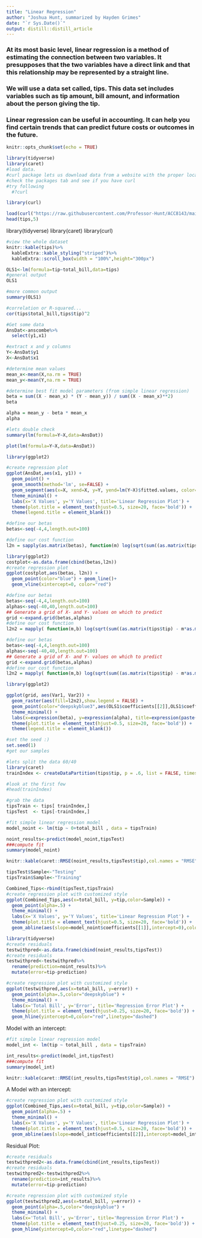 ```yaml
---
title: "Linear Regression"
author: "Joshua Hunt, summarized by Hayden Grimes"
date: "`r Sys.Date()`"
output: distill::distill_article
---
```

###  At its most basic level, linear regression is a method of estimating the connection between two variables. It presupposes that the two variables have a direct link and that this relationship may be represented by a straight line. ###

### We will use a data set called, tips. This data set includes variables such as tip amount, bill amount, and information about the person giving the tip.###

### Linear regression can be useful in accounting. It can help you find certain trends that can predict future costs or outcomes in the future.###

```r
knitr::opts_chunk$set(echo = TRUE)
```
```r
library(tidyverse)
library(caret)
#load data. 
#curl package lets us download data from a website with the proper location
#check the packages tab and see if you have curl
#try following
  #?curl

library(curl)

load(curl("https://raw.githubusercontent.com/Professor-Hunt/ACC8143/main/data/tips.rda"))
head(tips,5)
```

library(tidyverse)
library(caret)
library(curl)
```r
#view the whole dataset
knitr::kable(tips)%>%
  kableExtra::kable_styling("striped")%>%
  kableExtra::scroll_box(width = "100%",height="300px")
```
```r
OLS1<-lm(formula=tip~total_bill,data=tips)
#general output
OLS1
```
```r
#more common output
summary(OLS1)
```
```r
#correlation or R-squared...
cor(tips$total_bill,tips$tip)^2
```
```r
#Get some data
AnsDat<-anscombe%>%
  select(y1,x1)
```

```r
#extract x and y columns
Y<-AnsDat$y1
X<-AnsDat$x1
```
```r

#determine mean values
mean_x<-mean(X,na.rm = TRUE)
mean_y<-mean(Y,na.rm = TRUE)
```
```r
#determine best fit model parameters (from simple linear regression)
beta = sum((X - mean_x) * (Y - mean_y)) / sum((X - mean_x)**2)
beta
```
```r
alpha = mean_y - beta * mean_x
alpha
```


```r
#lets double check
summary(lm(formula=Y~X,data=AnsDat))

```
```r
plot(lm(formula=Y~X,data=AnsDat))
```

```r
library(ggplot2)
```

```r
#create regression plot
ggplot(AnsDat,aes(x1, y1)) +
  geom_point() +
  geom_smooth(method='lm', se=FALSE) +
  geom_segment(aes(x=X, xend=X, y=Y, yend=lm(Y~X)$fitted.values, color="error"))+
  theme_minimal() +
  labs(x='X Values', y='Y Values', title='Linear Regression Plot') +
  theme(plot.title = element_text(hjust=0.5, size=20, face='bold')) + 
  theme(legend.title = element_blank())
```
```r
#define our betas
betas<-seq(-4,4,length.out=100)
```


```r
#define our cost function
l2n = sapply(as.matrix(betas), function(m) log(sqrt(sum((as.matrix(tips$tip) - m*as.matrix(tips$total_bill))^2))))  # The L2-norm
```
```r
library(ggplot2)
costplot<-as.data.frame(cbind(betas,l2n))
#create regression plot
ggplot(costplot,aes(betas, l2n)) +
  geom_point(color="blue") + geom_line()+
  geom_vline(xintercept=0, color="red")
```
```r
#define our betas
betas<-seq(-4,4,length.out=100)
alphas<-seq(-40,40,length.out=100)
## Generate a grid of X- and Y- values on which to predict
grid <-expand.grid(betas,alphas)
#define our cost function
l2n2 = mapply( function(m,b) log(sqrt(sum((as.matrix(tips$tip) - m*as.matrix(tips$total_bill) - b)^2))),as.matrix(grid$Var1),as.matrix(grid$Var2))  # The L2-norm
```

```r
#define our betas
betas<-seq(-4,4,length.out=100)
alphas<-seq(-40,40,length.out=100)
## Generate a grid of X- and Y- values on which to predict
grid <-expand.grid(betas,alphas)
#define our cost function
l2n2 = mapply( function(m,b) log(sqrt(sum((as.matrix(tips$tip) - m*as.matrix(tips$total_bill) - b)^2))),as.matrix(grid$Var1),as.matrix(grid$Var2))  # The L2-norm
```
```r
library(ggplot2)
```

```r
ggplot(grid, aes(Var1, Var2)) +
  geom_raster(aes(fill=l2n2),show.legend = FALSE) +
  geom_point(color="deepskyblue3",aes(OLS1$coefficients[[2]],OLS1$coefficients[[1]]))+
  theme_minimal() +
  labs(x=expression(beta), y=expression(alpha), title=expression(paste("Cost function for"," ",y==beta*x+alpha))) +
  theme(plot.title = element_text(hjust=0.5, size=20, face='bold')) + 
  theme(legend.title = element_blank())
```
```r
#set the seed :)
set.seed(1)
#get our samples
```

```r
#lets split the data 60/40
library(caret)
trainIndex <- createDataPartition(tips$tip, p = .6, list = FALSE, times = 1)
```
```r
#look at the first few
#head(trainIndex)
```

```r
#grab the data
tipsTrain <- tips[ trainIndex,]
tipsTest  <- tips[-trainIndex,]
```
```r
#fit simple linear regression model
model_noint <- lm(tip ~ 0+total_bill , data = tipsTrain)

noint_results<-predict(model_noint,tipsTest)
###compute fit
summary(model_noint)
```

```r
knitr::kable(caret::RMSE(noint_results,tipsTest$tip),col.names = "RMSE")
```
```r
tipsTest$Sample<-"Testing"
tipsTrain$Sample<-"Training"
```
```r
Combined_Tips<-rbind(tipsTest,tipsTrain)
#create regression plot with customized style
ggplot(Combined_Tips,aes(x=total_bill, y=tip,color=Sample)) +
  geom_point(alpha=.5) +
  theme_minimal() +
  labs(x='X Values', y='Y Values', title='Linear Regression Plot') +
  theme(plot.title = element_text(hjust=0.5, size=20, face='bold')) +
  geom_abline(aes(slope=model_noint$coefficients[[1]],intercept=0),color="red")
```
```r
library(tidyverse)
#create residuals
testwithpred<-as.data.frame(cbind(noint_results,tipsTest))
#create residuals
testwithpred<-testwithpred%>%
  rename(prediction=noint_results)%>%
  mutate(error=tip-prediction)

#create regression plot with customized style
ggplot(testwithpred,aes(x=total_bill, y=error)) +
  geom_point(alpha=.5,color="deepskyblue") +
  theme_minimal() +
  labs(x='Total Bill', y='Error', title='Regression Error Plot') +
  theme(plot.title = element_text(hjust=0.25, size=20, face='bold')) +
  geom_hline(yintercept=0,color="red",linetype="dashed")
```

Model with an intercept: 
```r
#fit simple linear regression model
model_int <- lm(tip ~ total_bill , data = tipsTrain)

int_results<-predict(model_int,tipsTest)
###compute fit
summary(model_int)
```
```r
knitr::kable(caret::RMSE(int_results,tipsTest$tip),col.names = "RMSE")
```

A Model with an intercept:
```r
#create regression plot with customized style
ggplot(Combined_Tips,aes(x=total_bill, y=tip,color=Sample)) +
  geom_point(alpha=.5) +
  theme_minimal() +
  labs(x='X Values', y='Y Values', title='Linear Regression Plot') +
  theme(plot.title = element_text(hjust=0.5, size=20, face='bold')) +
  geom_abline(aes(slope=model_int$coefficients[[2]],intercept=model_int$coefficients[[1]]),color="red")
```
Residual Plot:
```r
#create residuals
testwithpred2<-as.data.frame(cbind(int_results,tipsTest))
#create residuals
testwithpred2<-testwithpred2%>%
  rename(prediction=int_results)%>%
  mutate(error=tip-prediction)

#create regression plot with customized style
ggplot(testwithpred2,aes(x=total_bill, y=error)) +
  geom_point(alpha=.5,color="deepskyblue") +
  theme_minimal() +
  labs(x='Total Bill', y='Error', title='Regression Error Plot') +
  theme(plot.title = element_text(hjust=0.25, size=20, face='bold')) +
  geom_hline(yintercept=0,color="red",linetype="dashed")
```

